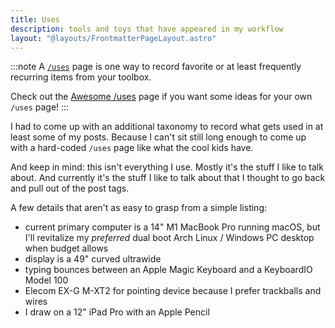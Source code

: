 ```yaml
---
title: Uses
description: tools and toys that have appeared in my workflow
layout: "@layouts/FrontmatterPageLayout.astro"
---
```


:::note
A [`/uses`][uses] page is one way to record favorite or at least frequently recurring items from your toolbox.

Check out the [Awesome /uses][awesome-uses] page if you want some ideas for your own `/uses` page!
:::


I had to come up with an additional taxonomy to record what gets used in at least some of my posts.
Because I can't sit still long enough to come up with a hard-coded `/uses` page like what the cool kids have.

And keep in mind: this isn't everything I use.
Mostly it's the stuff I like to talk about.
And currently it's the stuff I like to talk about that I thought to go back and pull out of the post tags.

A few details that aren't as easy to grasp from a simple listing:

- current primary computer is a 14" M1 MacBook Pro running macOS, but I'll revitalize my *preferred* dual boot Arch Linux / Windows PC desktop when budget allows
- display is a 49" curved ultrawide
- typing bounces between an Apple Magic Keyboard and a KeyboardIO Model 100
- Elecom EX-G M-XT2 for pointing device because I prefer trackballs and wires
- I draw on a 12" iPad Pro with an Apple Pencil

[uses]: https://uses.tech
[awesome-uses]: https://github.com/wesbos/awesome-uses

<UsesListing />
